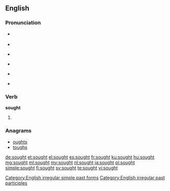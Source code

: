 ==English==

===Pronunciation===
* {{a|UK}} {{IPA|/sɔːt/}}
* {{rhymes|ɔːt}}
* {{a|US}} {{IPA|/sɔt/}}
* {{a|cot-caught}} {{IPA|/sɑt/}}
* {{audio|en-us-sought.ogg|Audio (US)}}
* {{homophones|sort}} {{qualifier|in [[non-rhotic]] accents}}

===Verb===
'''sought'''

# {{past of|seek}}

===Anagrams===
* [[oughts#English|oughts]]
* [[toughs#English|toughs]]

[[Category:English irregular simple past forms]]
[[Category:English irregular past participles]]

[[de:sought]]
[[et:sought]]
[[el:sought]]
[[es:sought]]
[[fr:sought]]
[[ku:sought]]
[[hu:sought]]
[[mg:sought]]
[[ml:sought]]
[[my:sought]]
[[nl:sought]]
[[ja:sought]]
[[pl:sought]]
[[simple:sought]]
[[fi:sought]]
[[sv:sought]]
[[te:sought]]
[[vi:sought]]